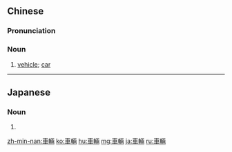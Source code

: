 {{also|车辆}}
==Chinese==
{{zh-forms|s=车辆}}

===Pronunciation===
{{zh-pron
|m=chēliàng
|c=ce1 loeng6-2
|h=pfs=chhâ-liòng
|mn=chhia-lióng
|cat=n
}}

===Noun===
{{zh-noun}}

# [[vehicle]]; [[car]]

{{zh-cat|Intermediate}}

----

==Japanese==
{{ja-kanjitab|車|輛}}

===Noun===
{{ja-noun|しゃりょう}}

# {{alternative form of|車両|lang=ja}}

[[zh-min-nan:車輛]]
[[ko:車輛]]
[[hu:車輛]]
[[mg:車輛]]
[[ja:車輛]]
[[ru:車輛]]